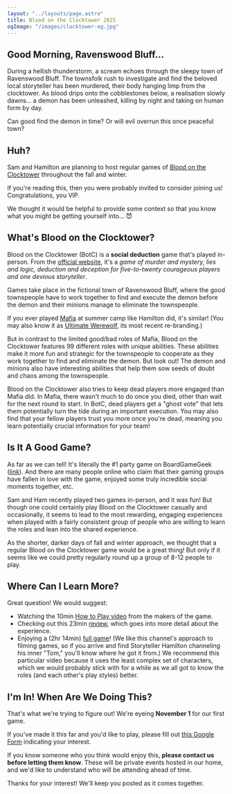 ```yaml
---
layout: "../layouts/page.astro"
title: Blood on the Clocktower 2025
ogImage: "/images/clocktower-og.jpg"
---
```


## Good Morning, Ravenswood Bluff...

During a hellish thunderstorm, a scream echoes through the sleepy town of Ravenswood Bluff. The townsfolk rush to investigate and find the beloved local storyteller has been murdered, their body hanging limp from the clocktower. As blood drips onto the cobblestones below, a realisation slowly dawns… a demon has been unleashed, killing by night and taking on human form by day.

Can good find the demon in time? Or will evil overrun this once peaceful town?

## Huh?

Sam and Hamilton are planning to host regular games of [Blood on the Clocktower](https://bloodontheclocktower.com/) throughout the fall and winter.

If you're reading this, then you were probably invited to consider joining us! Congratulations, you VIP.

We thought it would be helpful to provide some context so that you know what you might be getting yourself into... 😈

## What's Blood on the Clocktower?

Blood on the Clocktower (BotC) is a **social deduction** game that's played in-person. From the [official website](https://bloodontheclocktower.com/), it's a _game of murder and mystery, lies and logic, deduction and deception for five-to-twenty courageous players and one devious storyteller_.

Games take place in the fictional town of Ravenswood Bluff, where the good townspeople have to work together to find and execute the demon before the demon and their minions manage to eliminate the townspeople.

If you ever played [Mafia](<https://en.wikipedia.org/wiki/Mafia_(party_game)>) at summer camp like Hamilton did, it's similar! (You may also know it as [Ultimate Werewolf](https://beziergames.com/products/one-night-ultimate-werewolf), its most recent re-branding.)

But in contrast to the limited good/bad roles of Mafia, Blood on the Clocktower features 99 different roles with unique abilities. These abilities make it more fun and strategic for the townspeople to cooperate as they work together to find and eliminate the demon. But look out! The demon and minions also have interesting abilities that help them sow seeds of doubt and chaos among the townspeople.

Blood on the Clocktower also tries to keep dead players more engaged than Mafia did. In Mafia, there wasn't much to do once you died, other than wait for the next round to start. In BotC, dead players get a "ghost vote" that lets them potentially turn the tide during an important execution. You may also find that your fellow players trust you more once you're dead, meaning you learn potentially crucial information for your team!

## Is It A Good Game?

As far as we can tell! It's literally the #1 party game on BoardGameGeek ([link](https://boardgamegeek.com/boardgame/240980/blood-on-the-clocktower)). And there are many people online who claim that their gaming groups have fallen in love with the game, enjoyed some truly incredible social moments together, etc.

Sam and Ham recently played two games in-person, and it was fun! But though one could certainly play Blood on the Clocktower casually and occasionally, it seems to lead to the most rewarding, engaging experiences when played with a fairly consistent group of people who are willing to learn the roles and lean into the shared experience.

As the shorter, darker days of fall and winter approach, we thought that a regular Blood on the Clocktower game would be a great thing! But only if it seems like we could pretty regularly round up a group of 8-12 people to play.

## Where Can I Learn More?

Great question! We would suggest:

- Watching the 10min [How to Play video](https://www.youtube.com/watch?v=M-aZP47Nm9g) from the makers of the game.
- Checking out this 23min [review](https://www.youtube.com/watch?v=ImcG8sC7qT4), which goes into more detail about the experience.
- Enjoying a (2hr 14min) [full game](https://www.youtube.com/watch?v=m14N28Lq-jM)! (We like this channel's approach to filming games, so if you arrive and find Storyteller Hamilton channeling his inner "Tom," you'll know where he got it from.) We recommend this particular video because it uses the least complex set of characters, which we would probably stick with for a while as we all got to know the roles (and each other's play styles) better.

## I'm In! When Are We Doing This?

That's what we're trying to figure out! We're eyeing **November 1** for our first game.

If you've made it this far and you'd like to play, please fill out [this Google Form](https://forms.gle/dvBUj55z38FdC8626) indicating your interest.

If you know someone who you think would enjoy this, **please contact us before letting them know**. These will be private events hosted in our home, and we'd like to understand who will be attending ahead of time.

Thanks for your interest! We'll keep you posted as it comes together.

